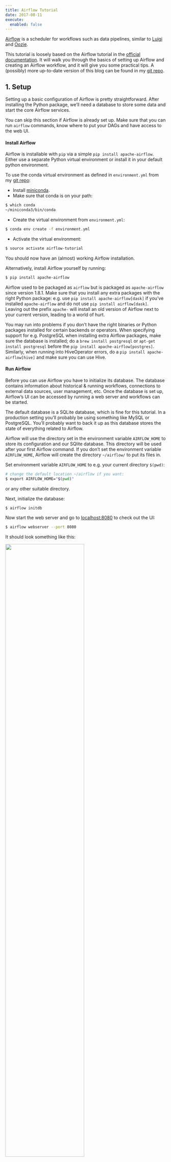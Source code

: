 ```yaml
---
title: Airflow Tutorial
date: 2017-08-11
execute:
  enabled: false
---
```



[Airflow](https://airflow.incubator.apache.org/) is a scheduler for workflows such as data pipelines, similar to [Luigi](https://github.com/spotify/luigi) and [Oozie](https://oozie.apache.org/).

This tutorial is loosely based on the Airflow tutorial in the [official documentation](https://pythonhosted.org/airflow/tutorial.html).
It will walk you through the basics of setting up Airflow and creating an Airflow workflow, and it will give you some practical tips.
A (possibly) more up-to-date version of this blog can be found in my [git repo](https://github.com/hgrif/airflow-tutorial).


## 1. Setup

Setting up a basic configuration of Airflow is pretty straightforward.
After installing the Python package, we'll need a database to store some data and start the core Airflow services.

You can skip this section if Airflow is already set up.
Make sure that you can run `airflow` commands, know where to put your DAGs and have access to the web UI.


#### Install Airflow

Airflow is installable with `pip` via a simple `pip install apache-airflow`.
Either use a separate Python virtual environment or install it in your default python environment.

To use the conda virtual environment as defined in `environment.yml` from my [git repo](https://github.com/hgrif/airflow-tutorial):

* Install [miniconda](http://conda.pydata.org/miniconda.html).
* Make sure that conda is on your path:

```bash
$ which conda
~/miniconda3/bin/conda
```

* Create the virtual environment from `environment.yml`:

```bash
$ conda env create -f environment.yml
```

* Activate the virtual environment:

```bash
$ source activate airflow-tutorial
```

You should now have an (almost) working Airflow installation.

Alternatively, install Airflow yourself by running:

```bash
$ pip install apache-airflow
```

Airflow used to be packaged as `airflow` but is packaged as `apache-airflow` since version 1.8.1.
Make sure that you install any extra packages with the right Python package: e.g. use `pip install apache-airflow[dask]` if you've installed `apache-airflow` and do not use `pip install airflow[dask]`.
Leaving out the prefix `apache-` will install an old version of Airflow next to your current version, leading to a world of hurt.

You may run into problems if you don't have the right binaries or Python packages installed for certain backends or operators.
When specifying support for e.g. PostgreSQL when installing extra Airflow packages, make sure the database is installed; do a `brew install postgresql` or `apt-get install postgresql` before the `pip install apache-airflow[postgres]`.
Similarly, when running into HiveOperator errors, do a `pip install apache-airflow[hive]` and make sure you can use Hive.


#### Run Airflow

Before you can use Airflow you have to initialize its database.
The database contains information about historical & running workflows, connections to external data sources,
user management, etc.
Once the database is set up, Airflow's UI can be accessed by running a web server and workflows can be started.

The default database is a SQLite database, which is fine for this tutorial.
In a production setting you'll probably be using something like MySQL or PostgreSQL.
You'll probably want to back it up as this database stores the state of everything related to Airflow.

Airflow will use the directory set in the environment variable `AIRFLOW_HOME` to store its configuration and our SQlite database.
This directory will be used after your first Airflow command.
If you don't set the environment variable `AIRFLOW_HOME`, Airflow will create the directory `~/airflow/` to put its files in.

Set environment variable `AIRFLOW_HOME` to e.g. your current directory `$(pwd)`:

```bash
# change the default location ~/airflow if you want:
$ export AIRFLOW_HOME="$(pwd)"
```

or any other suitable directory.

Next, initialize the database:

```bash
$ airflow initdb
```

Now start the web server and go to [localhost:8080](http://localhost:8080/) to check out the UI:

```bash
$ airflow webserver --port 8080
```

It should look something like this:

<img src="https://airflow.incubator.apache.org/_images/dags.png" style="width: 70%;"/>

With the web server running workflows can be started from a new terminal window.
Open a new terminal, activate the virtual environment and set the environment variable `AIRFLOW_HOME` for this terminal as well:

```bash
$ source activate airflow-tutorial
$ export AIRFLOW_HOME="$(pwd)"
```

Make sure that you're an in the same directory as before when using `$(pwd)`.

Run a supplied example:

```bash
$ airflow run example_bash_operator runme_0 2017-07-01
```

And check in the web UI that it has run by going to Browse -> Task Instances.

This concludes all the setting up that you need for this tutorial.


#### Tips

* Both Python 2 and 3 are be supported by Airflow.
However, some of the lesser used parts (e.g. operators in `contrib`) might not support Python 3.
* For more information on configuration check the sections on [Configuration](https://airflow.incubator.apache.org/configuration.html) and [Security](https://airflow.incubator.apache.org/security.html) of the Airflow documentation.
* Check the [Airflow repository](https://github.com/apache/incubator-airflow/tree/master/scripts) for `upstart` and `systemd` templates.
* Airflow logs extensively, so pick your log folder carefully.
* Set the timezone of your production machine to UTC: Airflow assumes it's UTC.


## 2. Workflows

We'll create a workflow by specifying actions as a Directed Acyclic Graph (DAG) in Python.
The tasks of a workflow make up a Graph; the graph is Directed because the tasks are ordered; and we don't want to get stuck in an eternal loop so the graph also has to be Acyclic.

The figure below shows an example of a DAG:

<img src="https://airflow.incubator.apache.org/_images/subdag_before.png" style="width: 60%;"/>

The DAG of this tutorial is a bit easier.
It will consist of the following tasks:

* print `'hello'`
* wait 5 seconds
* print `'world`

and we'll plan daily execution of this workflow.


#### Create a DAG file

Go to the folder that you've designated to be your `AIRFLOW_HOME` and find the DAGs folder located in subfolder `dags/` (if you cannot find, check the setting `dags_folder` in `$AIRFLOW_HOME/airflow.cfg`).
Create a Python file with the name `airflow_tutorial.py` that will contain your DAG.
Your workflow will automatically be picked up and scheduled to run.

First we'll configure settings that are shared by all our tasks.
Settings for tasks can be passed as arguments when creating them, but we can also pass a dictionary with default values to the DAG.
This allows us to share default arguments for all the tasks in our DAG is the best place to set e.g. the owner and start date of our DAG.

Add the following import and dictionary to `airflow_tutorial.py` to specify the owner, start time, and retry settings that are shared by our tasks:


#### Configure common settings

```python
import datetime as dt

default_args = {
    'owner': 'me',
    'start_date': dt.datetime(2017, 6, 1),
    'retries': 1,
    'retry_delay': dt.timedelta(minutes=5),
}
```

These settings tell Airflow that this workflow is owned by `'me'`, that the workflow is valid since June 1st of 2017, it should not send emails and it is allowed to retry the workflow once if it fails with a delay of 5 minutes.
Other common default arguments are email settings on failure and the end time.


#### Create the DAG

We'll now create a DAG object that will contain our tasks.

Name it `airflow_tutorial_v01` and pass `default_args`:

```python
from airflow import DAG

with DAG('airflow_tutorial_v01',
         default_args=default_args,
         schedule_interval='0 * * * *',
         ) as dag:
```

With `schedule_interval='0 * * * *'` we've specified a run at every hour 0; the DAG will run each day at 00:00.
See [crontab.guru](https://crontab.guru/#0_*_*_*_*) for help deciphering cron schedule expressions.
Alternatively, you can use strings like `'@daily'` and `'@hourly'`.

We've used a [context manager](https://jeffknupp.com/blog/2016/03/07/python-with-context-managers/) to create a DAG (new since 1.8).
All the tasks for the DAG should be indented to indicate that they are part of this DAG.
Without this context manager you'd have to set the `dag` parameter for each of your tasks.

Airflow will generate DAG runs from the `start_date` with the specified `schedule_interval`.
Once a DAG is active, Airflow continuously checks in the database if all the DAG runs have successfully ran since the `start_date`.
Any missing DAG runs are automatically scheduled.
When you initialize on 2016-01-04 a DAG with a `start_date` at 2016-01-01 and a daily `schedule_interval`, Airflow will schedule DAG runs for all the days between 2016-01-01 and 2016-01-04.

A run starts _after_ the time for the run has passed.
The time for which the workflow runs is called the `execution_date`.
The daily workflow for 2016-06-02 runs after 2016-06-02 23:59 and the hourly workflow for 2016-07-03 01:00 starts after 2016-07-03 01:59.

From the ETL viewpoint this makes sense: you can only process the daily data for a day after it has passed.
This can, however, ask for some juggling with date for other workflows.
For Machine Learning models you may want to use all the data up to a given date, you'll have to add the `schedule_interval` to your `execution_date` somewhere in the workflow logic.

Because Airflow saves all the (scheduled) DAG runs in its database, you should not change the `start_date` and `schedule_interval` of a DAG.
Instead, up the version number of the DAG (e.g. `airflow_tutorial_v02`) and avoid running unnecessary tasks by using the web interface or command line tools

Timezones and especially daylight savings can mean trouble when scheduling things, so keep your Airflow machine in UTC.
You don't want to skip an hour because daylight savings kicks in (or out).


#### Create the tasks

Tasks are represented by operators that either perform an action, transfer data, or sense if something has been done.
Examples of actions are running a bash script or calling a Python function; of transfers are copying tables between databases or uploading a file; and of sensors are checking if a file exists or data has been added to a database.

We'll create a workflow consisting of three tasks: we'll print 'hello', wait for 10 seconds and finally print 'world'.
The first two are done with the `BashOperator` and the latter with the `PythonOperator`.
Give each operator an unique task ID and something to do:

```python
    from airflow.operators.bash_operator import BashOperator
    from airflow.operators.python_operator import PythonOperator

    def print_world():
        print('world')

    print_hello = BashOperator(task_id='print_hello',
                               bash_command='echo "hello"')
    sleep = BashOperator(task_id='sleep',
                         bash_command='sleep 5')
    print_world = PythonOperator(task_id='print_world',
                                 python_callable=print_world)
```

Note how we can pass bash commands in the `BashOperator` and that the `PythonOperator` asks for a Python function that can be called.

Dependencies in tasks are added by setting other actions as upstream (or downstream).
Link the operations in a chain so that `sleep` will be run after `print_hello` and is followed by `print_world`; `print_hello` -> `sleep` -> `print_world`:

```python
print_hello >> sleep >> print_world
```

After rearranging the code your final DAG should look something like:

```python
import datetime as dt

from airflow import DAG
from airflow.operators.bash_operator import BashOperator
from airflow.operators.python_operator import PythonOperator


def print_world():
    print('world')


default_args = {
    'owner': 'me',
    'start_date': dt.datetime(2017, 6, 1),
    'retries': 1,
    'retry_delay': dt.timedelta(minutes=5),
}


with DAG('airflow_tutorial_v01',
         default_args=default_args,
         schedule_interval='0 * * * *',
         ) as dag:

    print_hello = BashOperator(task_id='print_hello',
                               bash_command='echo "hello"')
    sleep = BashOperator(task_id='sleep',
                         bash_command='sleep 5')
    print_world = PythonOperator(task_id='print_world',
                                 python_callable=print_world)


print_hello >> sleep >> print_world
```


#### Test the DAG

First check that DAG file contains valid Python code by executing the file with Python:

```bash
$ python airflow_tutorial.py
```

You can manually test a single task for a given `execution_date` with `airflow test`:

```bash
$ airflow test airflow_tutorial_v01 print_world 2016-07-01
```

This runs the task locally as if it was for 2017-07-01, ignoring other tasks and without communicating to the database.


#### Activate the DAG

Now that you're confident that your dag works, turn on the DAG in the web UI and sit back while Airflow starts backfilling the dag runs!


#### Tips

* Make your DAGs idempotent: rerunning them should give the game results.
* Use the the cron notation for `schedule_interval` instead of `@daily` and `@hourly`.
`@daily` and `@hourly` always run after respectively midnight and the full hour, regardless of the hour/minute specified.
* Manage your connections and secrets with the [Connections](https://airflow.incubator.apache.org/configuration.html#connections) and/or [Variables](https://airflow.incubator.apache.org/ui.html#variable-view).


## 3. Exercises

You now know the basics of setting up Airflow, creating a DAG and turning it on; time to go deeper!

* Change the interval to every 30 minutes.
* Use a sensor to add a delay of 5 minutes before starting.
* Implement templating for the `BashOperator`: print the `execution_date` instead of `'hello'` (check out the [original tutorial](https://airflow.incubator.apache.org/tutorial.html#templating-with-jinja) and the [example DAG](https://github.com/apache/incubator-airflow/blob/master/airflow/example_dags/example_bash_operator.py)).
* Use templating for the `PythonOperator`: print the `execution_date` with one hour added in the function `print_world()` (check out the documentation of the [`PythonOperator`](https://airflow.incubator.apache.org/code.html#airflow.operators.PythonOperator)).


## 4. Resources

* [The official Airflow tutorial](https://pythonhosted.org/airflow/tutorial.html): showing a bit more in-depth templating magic.
* [ETL best practices with Airflow](https://gtoonstra.github.io/etl-with-airflow/): good best practices to follow when using Airflow.
* [Airflow: Tips, Tricks, and Pitfalls](https://medium.com/handy-tech/airflow-tips-tricks-and-pitfalls-9ba53fba14eb): more explanations to help you grok Airflow.
